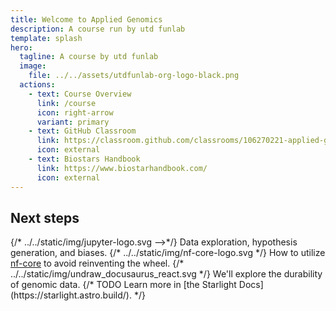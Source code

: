 ```yaml
---
title: Welcome to Applied Genomics
description: A course run by utd funlab 
template: splash
hero:
  tagline: A course by utd funlab
  image:
    file: ../../assets/utdfunlab-org-logo-black.png
  actions:
    - text: Course Overview
      link: /course
      icon: right-arrow
      variant: primary
    - text: GitHub Classroom
      link: https://classroom.github.com/classrooms/106270221-applied-genomics-24u
      icon: external
    - text: Biostars Handbook
      link: https://www.biostarhandbook.com/
      icon: external
---
```



## Next steps

<CardGrid stagger>
  <Card title="Data Analysis" icon="pencil">
    {/* ../../static/img/jupyter-logo.svg -->*/}
    Data exploration, hypothesis generation, and biases.
  </Card>
  <Card title="Reproducible Research" icon="add-document">
    {/* ../../static/img/nf-core-logo.svg */}
    How to utilize <a href="https://nf-co.re/">nf-core</a> to avoid reinventing the
    wheel.
  </Card>
  <Card title="Genomics" icon="setting">
    {/* ../../static/img/undraw_docusaurus_react.svg */}
    We'll explore the durability of genomic data.
  </Card>
  {/* TODO <Card title="Read the docs" icon="open-book">
    Learn more in [the Starlight Docs](https://starlight.astro.build/).
  </Card>*/}
</CardGrid>
